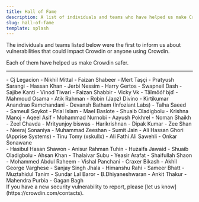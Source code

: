```yaml
---
title: Hall of Fame
description: A list of individuals and teams who have helped us make Crowdin safer
slug: hall-of-fame
template: splash
---
```



The individuals and teams listed below were the first to inform us about vulnerabilities that could impact Crowdin or anyone using Crowdin.

Each of them have helped us make Crowdin safer.

---

<div class="grid grid-cols-1 sm:grid-cols-3 gap-4">
  <div>
    - Cj Legacion
    - Nikhil Mittal
    - Faizan Shabeer
    - Mert Taşçi
    - Pratyush Sarangi
    - Hassan Khan
    - Jerbi Nessim
    - Harry Gertos
    - Swapneil Dash
    - Sajibe Kanti
    - Vinod Tiwari
    - Faizan Shabbir
    - Vicky Vk
    - Tåīmôóř bįď
    - Mahmoud Osama
    - Atik Rahman
    - Robin (Japz) Divino
    - Kirtikumar Anandrao Ramchandani
    - Devansh Batham (Infoziant Labs)
    - Talha Saeed
  </div>
  <div class="!mt-0">
    - Sameull Soykot
    - Prial Islam
    - Mael Baslote
    - Shuaib Oladigbolu
    - Krishna Manoj
    - Aqeel Asif
    - Mohammad Nurnobi
    - Aayush Pokhrel
    - Noman Shaikh
    - Zeel Chavda
    - Mrityunjoy biswas
    - Harikrishnan
    - Dipak Kumar
    - Zee Shan
    - Neeraj Sonaniya
    - Muhammad Zeeshan
    - Sumit Jain
    - Ali Hassan Ghori (Apprise Systems)
    - Tinu Tomy (xskullx)
    - Ali Fathi Ali Sawehli
    - Onkar Sonawane
  </div>
  <div class="!mt-0">
    - Hasibul Hasan Shawon
    - Anisur Rahman Tuhin
    - Huzaifa Jawaid
    - Shuaib Oladigbolu
    - Ahsan Khan
    - Thalaivar Subu
    - Yeasir Arafat
    - Shaifullah Shaon
    - Mohammed Abdul Raheem
    - Vishal Panchani
    - Craxer Bikash
    - Akhil George Varghese
    - Sanjay Singh Jhala
    - Himanshu Rahi
    - Sameer Bhatt
    - Muztahidul Tanim
    - Sundar Lal Baror
    - B.Dhiyaneshwaran
    - Ankit Thakur
    - Mahendra Purbia
    - Gagan Bagh
  </div>
</div>

<Aside>
  If you have a new security vulnerability to report, please [let us know](https://crowdin.com/contacts).
</Aside>
